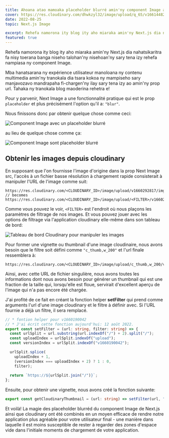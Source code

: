 ```yaml
---
title: Ahoana atao mamoaka placeholder blurré amin'ny component Image an'ny Next.js miaraka amin'ny Cloudinary
cover: https://res.cloudinary.com/dhwkzyl32/image/upload/q_65/v1661448247/radanfolio/posts/how-to-make-a-blurred-placeholder-for-next-js-image-with-cloudinary/cover_ryrfey.jpg
date: 2022-08-25
topic: Next.js Image

excerpt: Rehefa namorona ity blog ity aho miaraka amin'ny Next.js dia nahatsikaritra fa nisy toerana banga niseho talohan'ny nisehoan'ny sary tena izy rehefa nampiasa ny component Image.
featured: true
---
```


Rehefa namorona ity blog ity aho miaraka amin'ny Next.js dia nahatsikaritra fa nisy toerana banga niseho talohan'ny nisehoan'ny sary tena izy rehefa nampiasa ny component Image.

Mba hanatsarana ny expérience utilisateur manoloana ny contenu multimedia amin'ny tranokala dia tsara kokoa ny mampiseho sary manjavozavo mandrapaha fi-chargen'ny ilay sary tena izy ao amin'ny prop url. Tahaka ny tranokala blog maoderina rehetra e!

Pour y parvenir, Next Image a une fonctionnalité pratique qui est le prop `placeholder` et plus précisément l'option qu'il a: `"blur"`.

Nous finissons donc par obtenir quelque chose comme ceci:

![Component Image avec un placeholder blurré](https://res.cloudinary.com/dhwkzyl32/image/upload/q_65/v1661446615/radanfolio/posts/how-to-make-a-blurred-placeholder-for-next-js-image-with-cloudinary/with-blur_dpxnoe.gif)

au lieu de quelque chose comme ça:

![Component Image sont placeholder blurré](https://res.cloudinary.com/dhwkzyl32/image/upload/q_65/v1661446615/radanfolio/posts/how-to-make-a-blurred-placeholder-for-next-js-image-with-cloudinary/no-blur_vvj87q.gif)

## Obtenir les images depuis cloudinary

En supposant que l'on fournisse l'image d'origine dans la prop Next Image src, l'accès à un fichier basse résolution à chargement rapide consisterait à manipuler l'URL de l'image comme suit:

```url:cloudinary_image_url
https://res.cloudinary.com/<CLOUDINARY_ID>/image/upload/v1660292817/img.jpg
// becomes
https://res.cloudinary.com/<CLOUDINARY_ID>/image/upload/<FILTER>/v1660292817/img.jpg
```

Comme vous pouvez le voir, `<FILTER>` est l'endroit où nous plaçons les paramètres de filtrage de nos images. Et vous pouvez jouer avec les options de filtrage via l'application cloudinary elle-même dans son tableau de bord:

![Tableau de bord Cloudinary pour manipuler les images](https://res.cloudinary.com/dhwkzyl32/image/upload/q_65/v1661446616/radanfolio/posts/how-to-make-a-blurred-placeholder-for-next-js-image-with-cloudinary/Peek_2022-08-25_19-33_l0aows.gif)

Pour former une vignette ou thumbnail d'une image cloudinaire, nous avons besoin que le filtre soit défini comme `"c_thumb,w_200"` et l'url finale ressemblera à:

```url:cloudinary_thumbnail_url
https://res.cloudinary.com/<CLOUDINARY_ID>/image/upload/c_thumb,w_200/v1660292817/img.jpg
```

Ainsi, avec cette URL de fichier singulière, nous avons toutes les informations dont nous avons besoin pour générer un thumbnail qui est une fraction de la taille qui, lorsqu'elle est floue, servirait d'excellent aperçu de l'image qui n'a pas encore été chargée.

J'ai profité de ce fait en créant la fonction helper **setFilter** qui prend comme arguments l'url d'une image cloudinary et le filtre à définir avec. Si l'URL fournie a déjà un filtre, il sera remplacé.

```typescript:setFilter.ts
// * fontion helper pour v1660190042
// * J'ai écrit cette fonction aujourd'hui: 12 août 2022.
export const setFilter = (url: string, filter: string) => {
  const urlSplit = url.substring(url.indexOf("/") + 2).split("/");
  const uploadIndex = urlSplit.indexOf("upload");
  const versionIndex = urlSplit.indexOf("v1660190042");

  urlSplit.splice(
    uploadIndex + 1,
    (versionIndex === uploadIndex + 2) ? 1 : 0,
    filter);
  
  return `https://${urlSplit.join("/")}`;
};
```

Ensuite, pour obtenir une vignette, nous avons créé la fonction suivante:

```typescript:getThumbnail.ts
export const getCloudinaryThumbnail = (url: string) => setFilter(url, "c_thumb,w_200");
```

Et voilà! La magie des placeholder blurréd du component Image de Next.js ainsi que cloudinary ont été combinés en un moyen efficace de rendre notre application plus agréable pour votre utilisateur final - une manière dans laquelle il est moins susceptible de rester à regarder des zones d'espace vide dans l'initiale moments de chargement de votre application.
